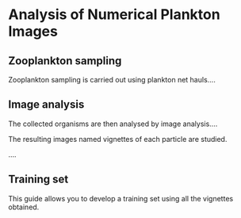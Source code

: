 # Analysis of Numerical Plankton Images

## Zooplankton sampling

Zooplankton sampling is carried out using plankton net hauls....

## Image analysis

The collected organisms are then analysed by image analysis....

The resulting images named vignettes of each particle are studied.

....

## Training set

This guide allows you to develop a training set using all the vignettes obtained.
